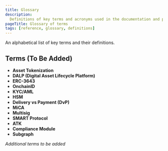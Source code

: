 ```yaml
---
title: Glossary
description:
  Definitions of key terms and acronyms used in the documentation and platform
pageTitle: Glossary of terms
tags: [reference, glossary, definitions]
---
```


An alphabetical list of key terms and their definitions.

## Terms (To Be Added)

- **Asset Tokenization**
- **DALP (Digital Asset Lifecycle Platform)**
- **ERC-3643**
- **OnchainID**
- **KYC/AML**
- **HSM**
- **Delivery vs Payment (DvP)**
- **MiCA**
- **Multisig**
- **SMART Protocol**
- **ATK**
- **Compliance Module**
- **Subgraph**

_Additional terms to be added_
